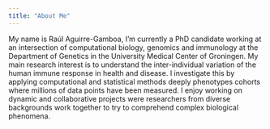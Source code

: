 ```yaml
---
title: "About Me"
---
```


My name is Raúl Aguirre-Gamboa, I’m currently a PhD candidate working at an intersection of computational biology, genomics and immunology at the Department of Genetics in the University Medical Center of Groningen. My main research interest is to understand the inter-individual variation of the human immune response in health and disease. I investigate this by applying computational and statistical methods deeply phenotypes cohorts where millions of data points have been measured. I enjoy working on dynamic and collaborative projects were researchers from diverse backgrounds work together to try to comprehend complex biological phenomena.

